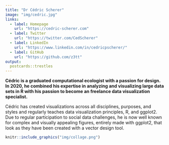 ```yaml
---
title: "Dr Cédric Scherer"
image: "img/cedric.jpg"
links:
  - label: Homepage
    url: "https://cedric-scherer.com"
  - label: Twitter
    url: "https://twitter.com/CedScherer"
  - label: LinkedIn
    url: "https://www.linkedin.com/in/cedricpscherer/"
  - label: GitHub
    url: "https://github.com/z3tt"
output:
  postcards::trestles
---
```

 
**Cédric is a graduated computational ecologist with a passion for design. In 2020, he combined his expertise in analyzing and visualizing large data sets in R with his passion to become an freelance data visualization specialist.**

Cédric has created visualizations across all disciplines, purposes, and styles and regularly teaches data visualization principles, R, and ggplot2. Due to regular participation to social data challenges, he is now well known for complex and visually appealing figures, entirely made with ggplot2, that look as they have been created with a vector design tool.

```r
knitr::include_graphics("img/collage.png")
```

